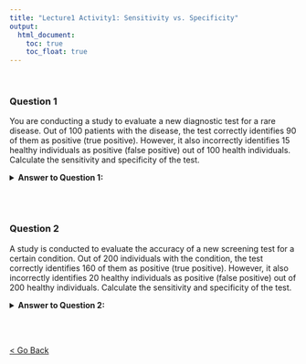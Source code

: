 ```yaml
---
title: "Lecture1 Activity1: Sensitivity vs. Specificity"
output:
  html_document: 
    toc: true
    toc_float: true
---
```


<br>

### Question 1

You are conducting a study to evaluate a new diagnostic test for a rare disease. Out of 100 patients with the disease, the test correctly identifies 90 of them as positive (true positive). However, it also incorrectly identifies 15 healthy individuals as positive (false positive) out of 100 health individuals. Calculate the sensitivity and specificity of the test.

<details>
  <summary><strong>Answer to Question 1:</strong></summary>
  <pre>
  Sensitivity = (True Positive / Total with Disease) * 100
  Specificity = (True Negative / Total without Disease) * 100

  Sensitivity = (90 / 100) * 100 = 90%
  Specificity = (85 / 100) * 100 = 85%
</pre>

  <table style="border-collapse: collapse; border: 1px solid black; width: 300px;">
    <tr style="border: 1px solid black;">
      <th style="border: 1px solid black; padding: 8px;">&nbsp;</th>
      <th style="border: 1px solid black; padding: 8px;">Condition True</th>
      <th style="border: 1px solid black; padding: 8px;">Condition False</th>
    </tr>
    <tr style="border: 1px solid black;">
      <th style="border: 1px solid black; padding: 8px;">Test Positive</th>
      <td style="border: 1px solid black; padding: 8px;">90</td>
      <td style="border: 1px solid black; padding: 8px;">15</td>
    </tr>
    <tr style="border: 1px solid black;">
      <th style="border: 1px solid black; padding: 8px;">Test Negative</th>
      <td style="border: 1px solid black; padding: 8px;">10</td>
      <td style="border: 1px solid black; padding: 8px;">85</td>
    </tr>
  </table>
</details>

<br><br>


### Question 2

A study is conducted to evaluate the accuracy of a new screening test for a certain condition. Out of 200 individuals with the condition, the test correctly identifies 160 of them as positive (true positive). However, it also incorrectly identifies 20 healthy individuals as positive (false positive) out of 200 healthy individuals. Calculate the sensitivity and specificity of the test.

<details>
  <summary><strong>Answer to Question 2:</strong></summary>
  <pre>
  Sensitivity = (True Positive / Total with Disease) * 100
  Specificity = (True Negative / Total without Disease) * 100
  
  Sensitivity = (160 / 200) * 100 = 80%
  Specificity = (180 / 200) * 100 = 90%
</pre>

  <table style="border-collapse: collapse; border: 1px solid black; width: 300px;">
    <tr style="border: 1px solid black;">
      <th style="border: 1px solid black; padding: 8px;">&nbsp;</th>
      <th style="border: 1px solid black; padding: 8px;">Condition True</th>
      <th style="border: 1px solid black; padding: 8px;">Condition False</th>
    </tr>
    <tr style="border: 1px solid black;">
      <th style="border: 1px solid black; padding: 8px;">Test Positive</th>
      <td style="border: 1px solid black; padding: 8px;">160</td>
      <td style="border: 1px solid black; padding: 8px;">20</td>
    </tr>
    <tr style="border: 1px solid black;">
      <th style="border: 1px solid black; padding: 8px;">Test Negative</th>
      <td style="border: 1px solid black; padding: 8px;">40</td>
      <td style="border: 1px solid black; padding: 8px;">180</td>
    </tr>
  </table>
</details>

<br><br>

<a href="schedule.html">< Go Back</a>
